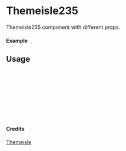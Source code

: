 
<Meta of={Themeisle235} title="Themeisle/Themeisle235" />

# Themeisle235

Themeisle235 component with different props.

#### Example

<Canvas of={Themeisle235.Primary} />

## Usage

```ts
import { Themeisle235 } from "yadl-ui";

const Example = () => {
  return (
      <Themeisle235 />
  );
};

export default Example;
```

#### Credits
[Themeisle](https://themeisle.com/illustrations/)
